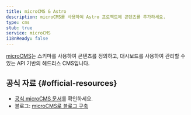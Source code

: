 ```yaml
---
title: microCMS & Astro
description: microCMS를 사용하여 Astro 프로젝트에 콘텐츠를 추가하세요.
type: cms
stub: true
service: microCMS
i18nReady: false
---
```


[microCMS](https://microcms.io/en)는 스키마를 사용하여 콘텐츠를 정의하고, 대시보드를 사용하여 관리할 수 있는 API 기반의 헤드리스 CMS입니다.

## 공식 자료 \{#official-resources\}

- [공식 microCMS 문서](https://document.microcms.io/tutorial/astro/astro-top)를 확인하세요.
- 블로그: [microCMS로 블로그 구축](https://blog.microcms.io/astro-microcms-introduction/)
